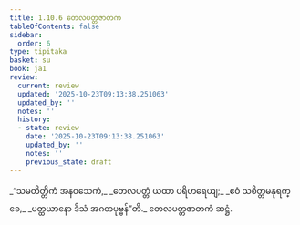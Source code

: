 ```yaml
---
title: 1.10.6 တေလပတ္တဇာတက
tableOfContents: false
sidebar:
  order: 6
type: tipitaka
basket: su
book: ja1
review:
  current: review
  updated: '2025-10-23T09:13:38.251063'
  updated_by: ''
  notes: ''
  history:
  - state: review
    date: '2025-10-23T09:13:38.251063'
    updated_by: ''
    notes: ''
    previous_state: draft
---
```



<ReviewStatus review={frontmatter.review} showDetails={true} />

<HypothesisAnnotation frontmatter={frontmatter} />

<DynamicBreadcrumb />

<Division number="96" book="ja1" e="ch" v="22" p="22">

<Paragraph number="212" type="verses" book="ja1">
_“သမတိတ္တိကံ အနဝသေကံ,_  
_တေလပတ္တံ ယထာ ပရိဟရေယျ;_  
_ဧဝံ သစိတ္တမနုရက္ခေ,_  
_ပတ္ထယာနော ဒိသံ အဂတပုဗ္ဗန်”တိ._  


</Paragraph>
</Division>

<Paragraph number="213" type="center" book="ja1">
တေလပတ္တဇာတကံ ဆဋ္ဌံ.
</Paragraph>